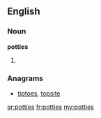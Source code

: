 ==English==

===Noun===
'''potties'''

# {{plural of|[[potty]]}}

===Anagrams===
* [[tiptoes#English|tiptoes]], [[topsite#English|topsite]]

[[ar:potties]]
[[fr:potties]]
[[my:potties]]
